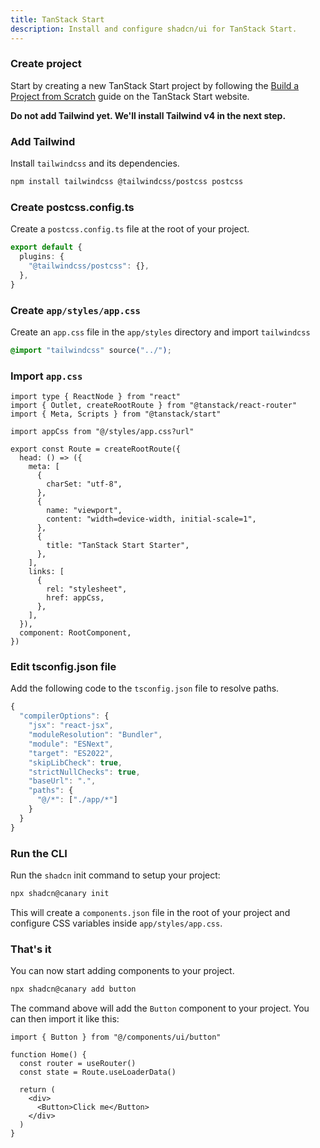 ```yaml
---
title: TanStack Start
description: Install and configure shadcn/ui for TanStack Start.
---
```


<Steps>

### Create project

Start by creating a new TanStack Start project by following the [Build a Project from Scratch](https://tanstack.com/start/latest/docs/framework/react/build-from-scratch) guide on the TanStack Start website.

**Do not add Tailwind yet. We'll install Tailwind v4 in the next step.**

### Add Tailwind

Install `tailwindcss` and its dependencies.

```bash
npm install tailwindcss @tailwindcss/postcss postcss
```

### Create postcss.config.ts

Create a `postcss.config.ts` file at the root of your project.

```ts title="postcss.config.ts" showLineNumbers
export default {
  plugins: {
    "@tailwindcss/postcss": {},
  },
}
```

### Create `app/styles/app.css`

Create an `app.css` file in the `app/styles` directory and import `tailwindcss`

```css title="app/styles/app.css"
@import "tailwindcss" source("../");
```

### Import `app.css`

```tsx title="app/routes/__root.tsx" showLineNumbers {5,21-26} showLineNumbers
import type { ReactNode } from "react"
import { Outlet, createRootRoute } from "@tanstack/react-router"
import { Meta, Scripts } from "@tanstack/start"

import appCss from "@/styles/app.css?url"

export const Route = createRootRoute({
  head: () => ({
    meta: [
      {
        charSet: "utf-8",
      },
      {
        name: "viewport",
        content: "width=device-width, initial-scale=1",
      },
      {
        title: "TanStack Start Starter",
      },
    ],
    links: [
      {
        rel: "stylesheet",
        href: appCss,
      },
    ],
  }),
  component: RootComponent,
})
```

### Edit tsconfig.json file

Add the following code to the `tsconfig.json` file to resolve paths.

```ts title="tsconfig.json" showLineNumbers {9-12}
{
  "compilerOptions": {
    "jsx": "react-jsx",
    "moduleResolution": "Bundler",
    "module": "ESNext",
    "target": "ES2022",
    "skipLibCheck": true,
    "strictNullChecks": true,
    "baseUrl": ".",
    "paths": {
      "@/*": ["./app/*"]
    }
  }
}
```

### Run the CLI

Run the `shadcn` init command to setup your project:

```bash
npx shadcn@canary init
```

This will create a `components.json` file in the root of your project and configure CSS variables inside `app/styles/app.css`.

### That's it

You can now start adding components to your project.

```bash
npx shadcn@canary add button
```

The command above will add the `Button` component to your project. You can then import it like this:

```tsx title="app/routes/index.tsx" showLineNumbers {1,6}
import { Button } from "@/components/ui/button"

function Home() {
  const router = useRouter()
  const state = Route.useLoaderData()

  return (
    <div>
      <Button>Click me</Button>
    </div>
  )
}
```

</Steps>
